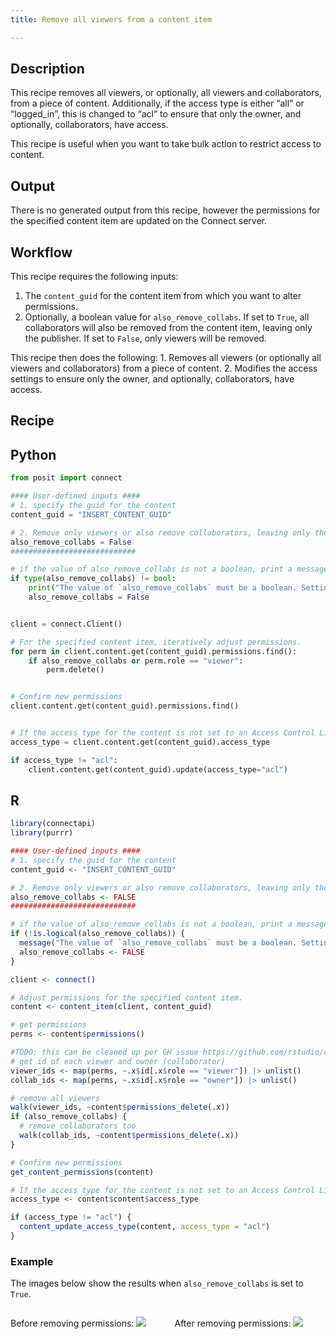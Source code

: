 ```yaml
---
title: Remove all viewers from a content item

---
```


## Description

This recipe removes all viewers, or optionally, all viewers and collaborators, from a piece of content. Additionally, if the access type is either "all" or "logged_in", this is changed to "acl" to ensure that only the owner, and optionally, collaborators, have access.

This recipe is useful when you want to take bulk action to restrict access to content.

## Output

There is no generated output from this recipe, however the permissions for the specified content item are updated on the Connect server.

## Workflow

This recipe requires the following inputs:

1. The `content_guid` for the content item from which you want to alter permissions.
2. Optionally, a boolean value for `also_remove_collabs`. If set to `True`, all collaborators will also be removed from the content item, leaving only the publisher. If set to `False`, only viewers will be removed.

This recipe then does the following:
1. Removes all viewers (or optionally all viewers and collaborators) from a piece of content.
2. Modifies the access settings to ensure only the owner, and optionally, collaborators, have access.

## Recipe

::: {.panel-tabset group="language"}
## Python

```python
from posit import connect

#### User-defined inputs ####
# 1. specify the guid for the content
content_guid = "INSERT_CONTENT_GUID"

# 2. Remove only viewers or also remove collaborators, leaving only the publisher? Default is only viewers (`also_remove_collabs = False`).
also_remove_collabs = False
############################

# if the value of also_remove_collabs is not a boolean, print a message and set it to False as a fail-safe
if type(also_remove_collabs) != bool:
    print("The value of `also_remove_collabs` must be a boolean. Setting it to False to be safe.")
    also_remove_collabs = False


client = connect.Client()

# For the specified content item, iteratively adjust permissions.
for perm in client.content.get(content_guid).permissions.find():
    if also_remove_collabs or perm.role == "viewer":
        perm.delete()


# Confirm new permissions
client.content.get(content_guid).permissions.find()


# If the access type for the content is not set to an Access Control List ("acl"), modify this to ensure that only the owner has access
access_type = client.content.get(content_guid).access_type

if access_type != "acl":
    client.content.get(content_guid).update(access_type="acl")

```


## R

```r
library(connectapi)
library(purrr)

#### User-defined inputs ####
# 1. specify the guid for the content
content_guid <- "INSERT_CONTENT_GUID"

# 2. Remove only viewers or also remove collaborators, leaving only the publisher? Default is only viewers (`also_remove_collabs = FALSE`).
also_remove_collabs <- FALSE
############################

# if the value of also_remove_collabs is not a boolean, print a message and set it to False as a fail-safe
if (!is.logical(also_remove_collabs)) {
  message("The value of `also_remove_collabs` must be a boolean. Setting it to FALSE to be safe.")
  also_remove_collabs <- FALSE
}

client <- connect()

# Adjust permissions for the specified content item.
content <- content_item(client, content_guid)

# get permissions
perms <- content$permissions()

#TODO: this can be cleaned up per GH issue https://github.com/rstudio/connectapi/issues/253
# get id of each viewer and owner (collaborator)
viewer_ids <- map(perms, ~.x$id[.x$role == "viewer"]) |> unlist()
collab_ids <- map(perms, ~.x$id[.x$role == "owner"]) |> unlist()

# remove all viewers
walk(viewer_ids, ~content$permissions_delete(.x))
if (also_remove_collabs) {
  # remove collaborators too
  walk(collab_ids, ~content$permissions_delete(.x))
}

# Confirm new permissions
get_content_permissions(content)

# If the access type for the content is not set to an Access Control List ("acl"), modify this to ensure that only the owner has access
access_type <- content$content$access_type

if (access_type != "acl") {
  content_update_access_type(content, access_type = "acl")
}

```


:::

### Example

The images below show the results when `also_remove_collabs` is set to `True`.

:::: {.columns}

::: {.column width="50%"}

Before removing permissions:
![](./images/before.png)

:::

::: {.column width="50%"}

After removing permissions:
![](./images/after.png)

:::

::::
